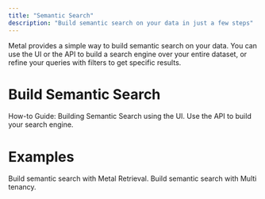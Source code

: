 ```yaml
---
title: "Semantic Search"
description: "Build semantic search on your data in just a few steps"
---
```


Metal provides a simple way to build semantic search on your data.
You can use the UI or the API to build a search engine over your entire dataset, or refine your queries with filters to get specific results.


# Build Semantic Search

<CardGroup>
  <Card title="UI Creation Flow" icon="searchengin" href="/guides/misc-semantic-search">
   How-to Guide: Building Semantic Search using the UI.
  </Card>
  <Card title="API" icon="gears" href="/rest-api/documents/indexing">
    Use the API to build your search engine.
  </Card>
</CardGroup>


# Examples

<CardGroup>
  <Card title="Search Example Node" icon="magnifying-glass" href="https://replit.com/@getmetal/Metal-Simple-Search-node">
    Build semantic search with Metal Retrieval.
  </Card>
  <Card title="Multi Tenant Search" icon="people-roof" href="https://getmetal.io/posts/13-multi-tenant">
    Build semantic search with Multi tenancy.
  </Card>

</CardGroup>
